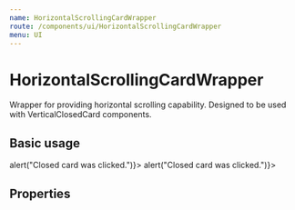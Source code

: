 ```yaml
---
name: HorizontalScrollingCardWrapper
route: /components/ui/HorizontalScrollingCardWrapper
menu: UI
---
```



# HorizontalScrollingCardWrapper

Wrapper for providing horizontal scrolling capability. Designed to be used with VerticalClosedCard components.

## Basic usage

<Playground>
    <HorizontalScrollingCardWrapper>
        <ClosedVerticalCard title="Title" subtitle="Lorem ipsum dolor sit" imageSrc="https://images.pexels.com/photos/235615/pexels-photo-235615.jpeg?auto=compress&cs=tinysrgb&dpr=2&h=650&w=940" itemSelected={() => alert("Closed card was clicked.")}></ClosedVerticalCard>
        <ClosedVerticalCard title="Title" subtitle="Lorem ipsum dolor sit" imageSrc="https://images.pexels.com/photos/235615/pexels-photo-235615.jpeg?auto=compress&cs=tinysrgb&dpr=2&h=650&w=940" itemSelected={() => alert("Closed card was clicked.")}></ClosedVerticalCard>
    </HorizontalScrollingCardWrapper>
</Playground>

## Properties

<Props of={HorizontalScrollingCardWrapper} />
